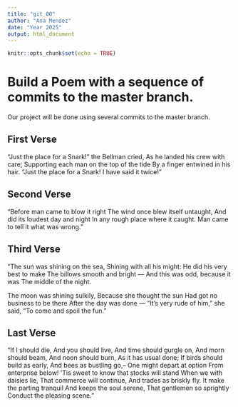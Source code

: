 ```yaml
---
title: "git_00"
author: "Ana Mendez"
date: "Year 2025"
output: html_document
---
```


```r
knitr::opts_chunk$set(echo = TRUE)
```
# Build a Poem with a sequence of commits to the master branch.
Our project will be done using several commits to the master branch.
<!-- Do not modify or change any text in "!--" bracketed areas such as this --- these are instructions to
you, if you change any of this the git program will notice it and compromise your git merging strategy !-->

## First Verse 
<!--!-->

"Just the place for a Snark!" the Bellman cried,
   As he landed his crew with care;
Supporting each man on the top of the tide
   By a finger entwined in his hair.
"Just the place for a Snark! I have said it twice!"

## Second Verse
<!--!-->

"Before man came to blow it right
     The wind once blew itself untaught,
And did its loudest day and night
     In any rough place where it caught.
Man came to tell it what was wrong."

## Third Verse
<!--!-->

"The sun was shining on the sea,
      Shining with all his might:
He did his very best to make
      The billows smooth and bright —
And this was odd, because it was
      The middle of the night.

The moon was shining sulkily,
      Because she thought the sun
Had got no business to be there
      After the day was done —
"It's very rude of him," she said,
      "To come and spoil the fun."
      
## Last Verse
<!--!-->
"If I should die,
And you should live,
And time should gurgle on,
And morn should beam,
And noon should burn,
As it has usual done;
If birds should build as early,
And bees as bustling go,–
One might depart at option
From enterprise below!
‘Tis sweet to know that stocks will stand
When we with daisies lie,
That commerce will continue,
And trades as briskly fly.
It make the parting tranquil
And keeps the soul serene,
That gentlemen so sprightly
Conduct the pleasing scene."
